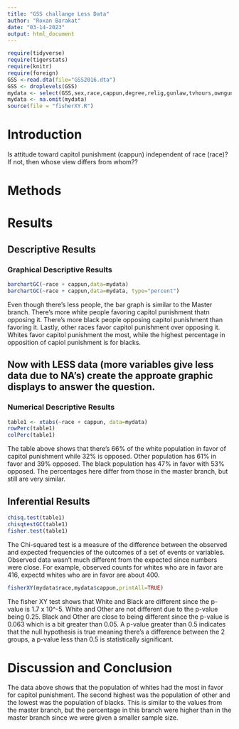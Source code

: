 ```yaml
---
title: "GSS challange Less Data"
author: "Roxan Barakat"
date: "03-14-2023"
output: html_document
---
```








```r
require(tidyverse)
require(tigerstats)
require(knitr)
require(foreign)
GSS <-read.dta(file="GSS2016.dta")
GSS <- droplevels(GSS)
mydata <- select(GSS,sex,race,cappun,degree,relig,gunlaw,tvhours,owngun,age,wordsum)
mydata <- na.omit(mydata)
source(file = "fisherXY.R")
```

# Introduction

<!--In this section you explain what you are trying to show.  Where did the data come from?  What is the research or other question you are trying to answer?.  If you skimp in this section expect to be marked down in your grade. Paint a picture of the project a couple of paragraphs is expected!-->

Is attitude toward capitol punishment (cappun) independent of race (race)?
If not, then whose view differs from whom??

# Methods

<!--Decide on your methods:  use "variable analysis" or other appropriate descriptors.  Make sure to choose at least one graphical method and at least one numerical method. Discuss what data manipulations may be needed for example subsetting or other binning procedures and what sort of graphical displays and inferential tools will be used!-->

# Results

<!--Divide this section into two sub-sections:  One for your descriptive  results and one for your inferential results.!-->

## Descriptive Results

### Graphical Descriptive Results

<!--Graphical results here.  Make sure to show your code.  Provide appropriate labels for axes, giving units if possible, and provide a good title for the graph, too.  Use the graphical results to describe the patterns if any that exist in the data as focused toward the research question. Bottom line is to explain the features of the graph that are relevant to conforming or departing to what is expected by your null hypothesis !-->


```r
barchartGC(~race + cappun,data=mydata)
barchartGC(~race + cappun,data=mydata, type="percent")

```

Even though there's less people, the bar graph is similar to the Master branch. There's more white people favoring capitol punishment thatn opposing it. There's more black people opposing capitol punishment than favoring it. Lastly, other races favor capitol punishment over opposing it. Whites favor capitol punishment the most, while the highest percentage in opposition of capiol punishment is for blacks. 

## Now with LESS data (more variables give less data due to NA's) create the approate graphic displays to answer the question.





### Numerical Descriptive Results

<!--Numerical results go here. Use the numerical results to describe the patterns if any that exist in the data as focused toward the research question!-->
```r
table1 <- xtabs(~race + cappun, data=mydata)
rowPerc(table1)
colPerc(table1)
```

The table above shows that there's 66% of the white population in favor of capitol punishment while 32% is opposed. Other population has 61% in favor and 39% opposed. The black population has 47% in favor with 53% opposed. The percentages here differ from those in the master branch, but still are very similar.



## Inferential Results

<!--State hypothesis clearly.  Make sure your discussion of the inferential test covers all the aspects that the test output produces, such as test statistic, p-value etc.  Make a decision about the null hypothesis, explain the assumptions on which the selected test/procedure was based, and why the chosen procedure satisfys the assumptions and is appropriate to answer the research question!-->
```r
chisq.test(table1)
chisqtestGC(table1)
fisher.test(table1)
```

The Chi-squared test  is a measure of the difference between the observed and expected frequencies of the outcomes of a set of events or variables. Observed data wasn't much different from the expected since numbers were close. For example, observed counts for whites who are in favor are 416, expectd whites who are in favor are about 400. 



```r
fisherXY(mydata$race,mydata$cappun,printAll=TRUE)
```
The fisher XY test shows that White and Black are different since the p-value is 1.7 x 10^-5. White and Other are not different due to the p-value being 0.25. Black and Other are close to being different since the p-value is 0.063 which is a bit greater than 0.05. A p-value greater than 0.5 indicates that the null hypothesis is true meaning there's a difference between the 2 groups, a p-value less than 0.5 is statistically significant. 


# Discussion and Conclusion

<!--Discussion and conclusion here.  If you found a relationship be sure to consider whether the relationship occurs because one of the variavbles causes the other, or whether they perhasps are related for some other reason.  Watch the chapter 6 videos from the GeorgeTown videos collection.!-->

The data above shows that the population of whites had the most in favor for capitol punishment. The second highest was the population of other and the lowest was the population of blacks. This is similar to the values from the master branch, but the percentage in this branch were higher than in the master branch since we were given a smaller sample size. 

